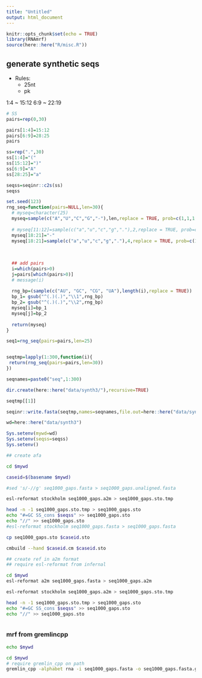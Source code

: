 ```yaml
---
title: "Untitled"
output: html_document
---
```


```r
knitr::opts_chunk$set(echo = TRUE)
library(RNAmrf)
source(here::here("R/misc.R"))
```

## generate synthetic seqs

- Rules:
    - 25nt
    - pk

1:4 ~ 15:12
6:9 ~ 22:19

```r
# SS
pairs=rep(0,30)

pairs[1:4]=15:12
pairs[6:9]=28:25
pairs

ss=rep(".",30)
ss[1:4]="("
ss[15:12]=")"
ss[6:9]="A"
ss[28:25]="a"

seqss=seqinr::c2s(ss)
seqss
```


```r

set.seed(123)
rng_seq=function(pairs=NULL,len=30){
  # myseq=character(25)
  myseq=sample(c("A","U","C","G","-"),len,replace = TRUE, prob=c(1,1,1,1,0.5))
  
  # myseq[11:12]=sample(c("a","u","c","g","."),2,replace = TRUE, prob=c(1,1,1,1,1))
  myseq[18:21]="-"
  myseq[18:21]=sample(c("a","u","c","g","."),4,replace = TRUE, prob=c(1,1,1,1,3))
  
  
  
  ## add pairs
  i=which(pairs>0)
  j=pairs[which(pairs>0)]
  # message(i)
  
  rng_bp=(sample(c("AU", "GC", "CG", "UA"),length(i),replace = TRUE))
  bp_1= gsub("^(.)(.)","\\1",rng_bp)
  bp_2= gsub("^(.)(.)","\\2",rng_bp)
  myseq[i]=bp_1
  myseq[j]=bp_2
  
  return(myseq)
}

seq1=rng_seq(pairs=pairs,len=25)


seqtmp=lapply(1:300,function(i){
 return(rng_seq(pairs=pairs,len=30)) 
})

seqnames=paste0("seq",1:300)

dir.create(here::here("data/synth3/"),recursive=TRUE)

seqtmp[[1]]

seqinr::write.fasta(seqtmp,names=seqnames,file.out=here::here("data/synth3/seq1000_gaps.a2m"))
```


```r
wd=here::here("data/synth3")

Sys.setenv(mywd=wd)
Sys.setenv(seqss=seqss)
Sys.setenv()
```

```bash
## create afa

cd $mywd

caseid=$(basename $mywd)

#sed 's/-//g' seq1000_gaps.fasta > seq1000_gaps.unaligned.fasta

esl-reformat stockholm seq1000_gaps.a2m > seq1000_gaps.sto.tmp

head -n -1 seq1000_gaps.sto.tmp > seq1000_gaps.sto
echo "#=GC SS_cons $seqss" >> seq1000_gaps.sto
echo "//" >> seq1000_gaps.sto
#esl-reformat stockholm seq1000_gaps.fasta > seq1000_gaps.fasta

cp seq1000_gaps.sto $caseid.sto

cmbuild --hand $caseid.cm $caseid.sto

```



```bash
## create ref in a2m format
## require esl-reformat from infernal

cd $mywd
esl-reformat a2m seq1000_gaps.fasta > seq1000_gaps.a2m

esl-reformat stockholm seq1000_gaps.a2m > seq1000_gaps.sto.tmp

head -n -1 seq1000_gaps.sto.tmp > seq1000_gaps.sto
echo "#=GC SS_cons $seqss" >> seq1000_gaps.sto
echo "//" >> seq1000_gaps.sto



```


### mrf from gremlincpp



```bash

echo $mywd

cd $mywd
# require gremlin_cpp on path
gremlin_cpp -alphabet rna -i seq1000_gaps.fasta -o seq1000_gaps.fasta.gremlincpp -gap_cutoff 1.0 -mrf_o seq1000_gaps.mrf -gap_cutoff 1.0 > seq1000_gaps.fasta.gremlin.log

```

